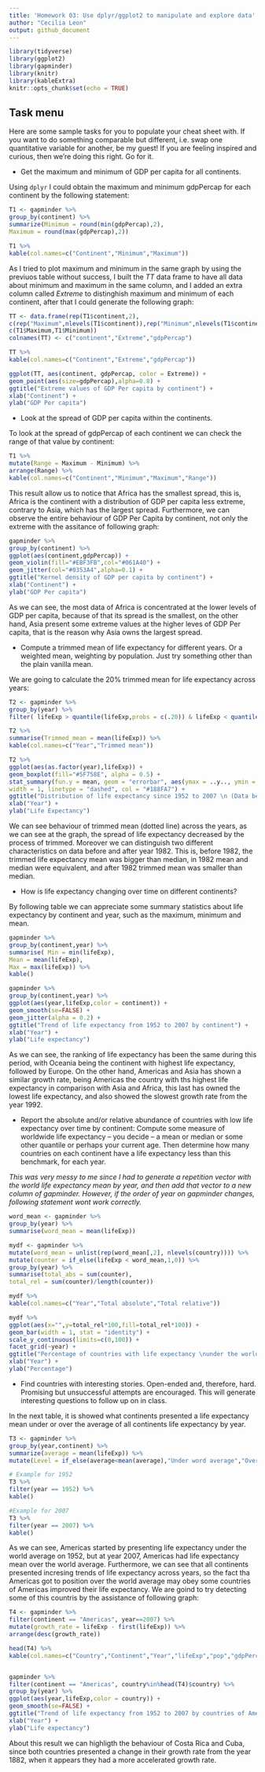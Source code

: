 ---
title: 'Homework 03: Use dplyr/ggplot2 to manipulate and explore data'
author: "Cecilia Leon"
output: github_document
---
  
```{r setup, include=FALSE}
library(tidyverse)
library(ggplot2)
library(gapminder)
library(knitr)
library(kableExtra)
knitr::opts_chunk$set(echo = TRUE)
```

## Task menu

Here are some sample tasks for you to populate your cheat sheet with. If you want to do something comparable but different, i.e. swap one quantitative variable for another, be my guest! If you are feeling inspired and curious, then we're doing this right. Go for it.

- Get the maximum and minimum of GDP per capita for all continents.


Using `dplyr` I could obtain the maximum and minimum gdpPercap for each continent by the following statement:

```{r}
T1 <- gapminder %>% 
group_by(continent) %>% 
summarize(Minimum = round(min(gdpPercap),2),
Maximum = round(max(gdpPercap),2))

T1 %>% 
kable(col.names=c("Continent","Minimum","Maximum"))
```

As I tried to plot maximum and minimum in the same graph by using the previuos table without success, I built the *TT* data frame to have all data about minimum and maximum in the same column, and I added an extra column called *Extreme* to distinghish maximum and minimum of each continent, after that I could generate the following graph:


```{r}
TT <- data.frame(rep(T1$continent,2),
c(rep("Maximum",nlevels(T1$continent)),rep("Minimum",nlevels(T1$continent))),
c(T1$Maximum,T1$Minimum))
colnames(TT) <- c("continent","Extreme","gdpPercap")

TT %>% 
kable(col.names=c("Continent","Extreme","gdpPercap"))
```

```{r}
ggplot(TT, aes(continent, gdpPercap, color = Extreme)) +
geom_point(aes(size=gdpPercap),alpha=0.8) +
ggtitle("Extreme values of GDP Per capita by continent") +
xlab("Continent") +
ylab("GDP Per capita")

```

- Look at the spread of GDP per capita within the continents.

To look at the spread of gdpPercap of each continent we can check the range of that value by continent:

```{r}
T1 %>% 
mutate(Range = Maximum - Minimum) %>% 
arrange(Range) %>% 
kable(col.names=c("Continent","Minimum","Maximum","Range"))
```

This result allow us to notice that Africa has the smallest spread, this is, Africa is the continent with a distribution of GDP per capita less extreme, contrary to Asia, which has the largest spread. Furthermore, we can observe the entire behaviour of GDP Per Capita by continent, not only the extreme with the assitance of following graph:

```{r}
gapminder %>% 
group_by(continent) %>%
ggplot(aes(continent,gdpPercap)) +
geom_violin(fill="#EBF3FB",col="#061A40") +
geom_jitter(col="#0353A4",alpha=0.1) +
ggtitle("Kernel density of GDP per capita by continent") +
xlab("Continent") +
ylab("GDP Per capita")

```

As we can see, the most data of Africa is concentrated at the lower levels of GDP per capita, because of that its spread is the smallest, on the other hand, Asia present some extreme values at the higher leves of GDP Per capita, that is the reason why Asia owns the largest spread.

- Compute a trimmed mean of life expectancy for different years. Or a weighted mean, weighting by population. Just try something other than the plain vanilla mean.

We are going to calculate the 20% trimmed mean for life expectancy across years:

```{r}
T2 <- gapminder %>% 
group_by(year) %>%
filter( lifeExp > quantile(lifeExp,probs = c(.20)) & lifeExp < quantile(lifeExp,probs = c(.80)))

T2 %>% 
summarise(Trimmed_mean = mean(lifeExp)) %>% 
kable(col.names=c("Year","Trimmed mean"))

T2 %>% 
ggplot(aes(as.factor(year),lifeExp)) +
geom_boxplot(fill="#5F758E", alpha = 0.5) +
stat_summary(fun.y = mean, geom = "errorbar", aes(ymax = ..y.., ymin = ..y..),
width = 1, linetype = "dashed", col = "#188FA7") +
ggtitle("Distribution of life expectancy since 1952 to 2007 \n (Data between the 20% more extreme values)") +
xlab("Year") +
ylab("Life Expectancy")
```

We can see behaviour of trimmed mean (dotted line) across the years, as we can see at the graph, the spread of life expectancy decreased by the process of trimmed. Moreover we can distinguish two different characteristics on data before and after year 1982. This is, before 1982, the trimmed life expectancy mean was bigger than median, in 1982 mean and median were equivalent, and after 1982 trimmed mean was smaller than median.

- How is life expectancy changing over time on different continents?

By following table we can appreciate some summary statistics about life expectancy by continent and year, such as the maximum, minimum and mean.

```{r}
gapminder %>% 
group_by(continent,year) %>% 
summarise( Min = min(lifeExp),
Mean = mean(lifeExp),
Max = max(lifeExp)) %>% 
kable()
```


```{r}
gapminder %>% 
group_by(continent,year) %>% 
ggplot(aes(year,lifeExp,color = continent)) +
geom_smooth(se=FALSE) +
geom_jitter(alpha = 0.2) +
ggtitle("Trend of life expectancy from 1952 to 2007 by continent") +
xlab("Year") +
ylab("Life expectancy")
```

As we can see, the ranking of life expectancy has been the same during this period, with Oceania being the continent with highest life expectancy, followed by Europe. On the other hand, Americas and Asia has shown a similar growth rate, being Americas the country with ths highest life expectancy in comparison with Asia and Africa, this last has owned the lowest life expectancy, and also showed the slowest growth rate from the year 1992.

- Report the absolute and/or relative abundance of countries with low life expectancy over time by continent: Compute some measure of worldwide life expectancy – you decide – a mean or median or some other quantile or perhaps your current age. Then determine how many countries on each continent have a life expectancy less than this benchmark, for each year.

*This was very messy to me since I had to generate a repetition vector with the world life expectancy mean by year, and then add that vector to a new column of gapminder. However, if the order of year on gapminder changes, following statement wont work correctly.*

```{r}
word_mean <- gapminder %>% 
group_by(year) %>% 
summarise(word_mean = mean(lifeExp)) 

mydf <- gapminder %>%  
mutate(word_mean = unlist(rep(word_mean[,2], nlevels(country)))) %>% 
mutate(counter = if_else(lifeExp < word_mean,1,0)) %>% 
group_by(year) %>% 
summarise(total_abs = sum(counter),
total_rel = sum(counter)/length(counter))

mydf %>% 
kable(col.names=c("Year","Total absolute","Total relative"))

mydf %>% 
ggplot(aes(x="",y=total_rel*100,fill=total_rel*100)) +
geom_bar(width = 1, stat = "identity") +
scale_y_continuous(limits=c(0,100)) +
facet_grid(~year) +
ggtitle("Percentage of countries with life expectancy \nunder the world average life expectancy") +
xlab("Year") +
ylab("Percentage")

```


- Find countries with interesting stories. Open-ended and, therefore, hard. Promising but unsuccessful attempts are encouraged. This will generate interesting questions to follow up on in class.

In the next table, it is showed what continents presented a life expectancy mean under or over the average of all continents life expectancy by year.


```{r}

T3 <- gapminder %>% 
group_by(year,continent) %>%
summarize(average = mean(lifeExp)) %>% 
mutate(Level = if_else(average<mean(average),"Under word average","Over word average"))

# Example for 1952
T3 %>% 
filter(year == 1952) %>% 
kable()

#Example for 2007
T3 %>% 
filter(year == 2007) %>% 
kable()

```

As we can see, Americas started by presenting life expectancy under the world average on 1952, but at year 2007, Americas had life expectancy mean over the world average. Furthermore, we can see that all continents presented incresing trends of life expectancy across years, so the fact tha Americas got to position over the world average may obey some countries of Americas improved their life expectancy. We are goind to try detecting some of this countris by the assistance of following graph:

```{r}

T4 <- gapminder %>% 
filter(continent == "Americas", year==2007) %>%
mutate(growth_rate = lifeExp - first(lifeExp)) %>% 
arrange(desc(growth_rate))

head(T4) %>% 
kable(col.names=c("Country","Continent","Year","lifeExp","pop","gdpPercap","Growth"))


gapminder %>% 
filter(continent == "Americas", country%in%head(T4)$country) %>% 
group_by(year) %>% 
ggplot(aes(year,lifeExp,color = country)) +
geom_smooth(se=FALSE) +
ggtitle("Trend of life expectancy from 1952 to 2007 by countries of Americas") +
xlab("Year") +
ylab("Life expectancy")
```

About this result we can highligth the behaviour of Costa Rica and Cuba, since both countries presented a change in their growth rate from the year 1882, when it appears they had a more accelerated growth rate. 